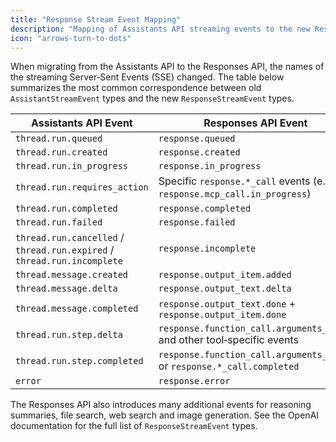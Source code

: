 ```yaml
---
title: "Response Stream Event Mapping"
description: "Mapping of Assistants API streaming events to the new Responses API event names."
icon: "arrows-turn-to-dots"
---
```


When migrating from the Assistants API to the Responses API, the names of the streaming
Server‑Sent Events (SSE) changed. The table below summarizes the most common
correspondence between old `AssistantStreamEvent` types and the new
`ResponseStreamEvent` types.

| Assistants API Event | Responses API Event |
| -------------------- | ------------------ |
| `thread.run.queued` | `response.queued` |
| `thread.run.created` | `response.created` |
| `thread.run.in_progress` | `response.in_progress` |
| `thread.run.requires_action` | Specific `response.*_call` events (e.g. `response.mcp_call.in_progress`) |
| `thread.run.completed` | `response.completed` |
| `thread.run.failed` | `response.failed` |
| `thread.run.cancelled` / `thread.run.expired` / `thread.run.incomplete` | `response.incomplete` |
| `thread.message.created` | `response.output_item.added` |
| `thread.message.delta` | `response.output_text.delta` |
| `thread.message.completed` | `response.output_text.done` + `response.output_item.done` |
| `thread.run.step.delta` | `response.function_call.arguments_delta` and other tool‑specific events |
| `thread.run.step.completed` | `response.function_call.arguments_done` or `response.*_call.completed` |
| `error` | `response.error` |

The Responses API also introduces many additional events for reasoning summaries,
file search, web search and image generation. See the OpenAI documentation for
the full list of `ResponseStreamEvent` types.
